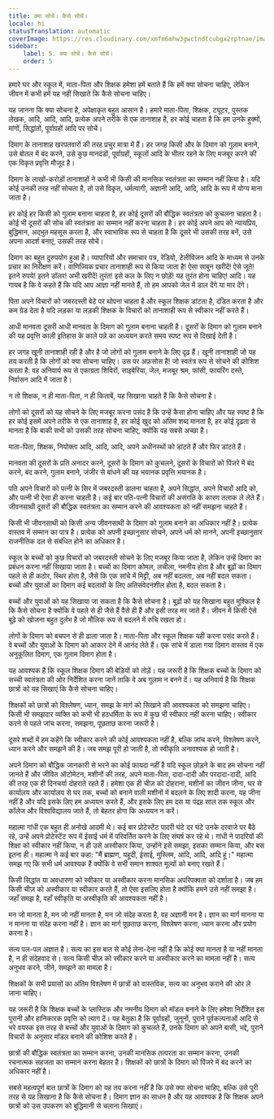 ```yaml
---
title: क्या सोचें। कैसे सोचें।
locale: hi
statusTranslation: automatic
coverImage: https://res.cloudinary.com/xmfm6mhw3gwctndtcubgx2rptnae/image/upload/v1740337243/small_cover_educacion_fundamental_a051170f1c.webp
sidebar:
    label: 5. क्या सोचें। कैसे सोचें।
    order: 5
---
```

हमारे घर और स्कूल में, माता-पिता और शिक्षक हमेशा हमें बताते हैं कि हमें क्या सोचना चाहिए, लेकिन जीवन में कभी हमें यह नहीं सिखाते कि कैसे सोचना चाहिए।

यह जानना कि क्या सोचना है, अपेक्षाकृत बहुत आसान है। हमारे माता-पिता, शिक्षक, ट्यूटर, पुस्तक लेखक, आदि, आदि, आदि, प्रत्येक अपने तरीके से एक तानाशाह है, हर कोई चाहता है कि हम उनके हुक्मों, मांगों, सिद्धांतों, पूर्वाग्रहों आदि पर सोचें।

दिमाग के तानाशाह खरपतवारों की तरह प्रचुर मात्रा में हैं। हर जगह किसी और के दिमाग को गुलाम बनाने, उसे बोतल में बंद करने, उसे कुछ मानदंडों, पूर्वाग्रहों, स्कूलों आदि के भीतर रहने के लिए मजबूर करने की एक विकृत प्रवृत्ति मौजूद है।

दिमाग के लाखों-करोड़ों तानाशाहों ने कभी भी किसी की मानसिक स्वतंत्रता का सम्मान नहीं किया है। यदि कोई उनकी तरह नहीं सोचता है, तो उसे विकृत, धर्मत्यागी, अज्ञानी आदि, आदि, आदि के रूप में योग्य माना जाता है।

हर कोई हर किसी को गुलाम बनाना चाहता है, हर कोई दूसरों की बौद्धिक स्वतंत्रता को कुचलना चाहता है। कोई भी दूसरों की सोच की स्वतंत्रता का सम्मान नहीं करना चाहता है। हर कोई अपने आप को न्यायप्रिय, बुद्धिमान, अद्भुत महसूस करता है, और स्वाभाविक रूप से चाहता है कि दूसरे भी उसकी तरह बनें, उसे अपना आदर्श बनाएं, उसकी तरह सोचें।

दिमाग का बहुत दुरुपयोग हुआ है। व्यापारियों और समाचार पत्र, रेडियो, टेलीविजन आदि के माध्यम से उनके प्रचार का निरीक्षण करें। वाणिज्यिक प्रचार तानाशाही रूप से किया जाता है! ऐसा साबुन खरीदें! ऐसे जूते! इतने रुपये! इतने डॉलर! अभी खरीदें! तुरंत! इसे कल के लिए न छोड़ें! यह तुरंत होना चाहिए! आदि। यह गायब है कि वे कहते हैं कि यदि आप आज्ञा नहीं मानते हैं, तो हम आपको जेल में डाल देंगे या मार देंगे।

पिता अपने विचारों को जबरदस्ती बेटे पर थोपना चाहता है और स्कूल शिक्षक डांटता है, दंडित करता है और कम ग्रेड देता है यदि लड़का या लड़की शिक्षक के विचारों को तानाशाही रूप से स्वीकार नहीं करते हैं।

आधी मानवता दूसरी आधी मानवता के दिमाग को गुलाम बनाना चाहती है। दूसरों के दिमाग को गुलाम बनाने की यह प्रवृत्ति काली इतिहास के काले पन्ने का अध्ययन करते समय स्पष्ट रूप से दिखाई देती है।

हर जगह खूनी तानाशाही रही है और है जो लोगों को गुलाम बनाने के लिए दृढ़ हैं। खूनी तानाशाही जो यह तय करती है कि लोगों को क्या सोचना चाहिए। उस पर अफ़सोस है! जो स्वतंत्र रूप से सोचने की कोशिश करता है: वह अनिवार्य रूप से एकाग्रता शिविरों, साइबेरिया, जेल, मजबूर श्रम, फांसी, फायरिंग दस्ते, निर्वासन आदि में जाता है।

न तो शिक्षक, न ही माता-पिता, न ही किताबें, यह सिखाना चाहते हैं कि कैसे सोचना है।

लोगों को दूसरों को यह सोचने के लिए मजबूर करना पसंद है कि उन्हें कैसा होना चाहिए और यह स्पष्ट है कि हर कोई इसमें अपने तरीके से एक तानाशाह है, हर कोई खुद को अंतिम शब्द मानता है, हर कोई दृढ़ता से मानता है कि बाकी सभी को उसकी तरह सोचना चाहिए, क्योंकि वह सबसे अच्छा है।

माता-पिता, शिक्षक, नियोक्ता आदि, आदि, आदि, अपने अधीनस्थों को डांटते हैं और फिर डांटते हैं।

मानवता की दूसरों के प्रति अनादर करने, दूसरों के दिमाग को कुचलने, दूसरों के विचारों को पिंजरे में बंद करने, बंद करने, गुलाम बनाने, जंजीर से बांधने की यह भयानक प्रवृत्ति भयानक है।

पति अपने विचारों को पत्नी के सिर में जबरदस्ती डालना चाहता है, अपने सिद्धांत, अपने विचारों आदि को, और पत्नी भी ऐसा ही करना चाहती है। कई बार पति-पत्नी विचारों की असंगति के कारण तलाक ले लेते हैं। जीवनसाथी दूसरों की बौद्धिक स्वतंत्रता का सम्मान करने की आवश्यकता को नहीं समझना चाहते हैं।

किसी भी जीवनसाथी को किसी अन्य जीवनसाथी के दिमाग को गुलाम बनाने का अधिकार नहीं है। प्रत्येक वास्तव में सम्मान का पात्र है। प्रत्येक को अपनी इच्छानुसार सोचने, अपने धर्म को मानने, अपनी इच्छानुसार राजनीतिक दल से संबंधित होने का अधिकार है।

स्कूल के बच्चों को कुछ विचारों को जबरदस्ती सोचने के लिए मजबूर किया जाता है, लेकिन उन्हें दिमाग का प्रबंधन करना नहीं सिखाया जाता है। बच्चों का दिमाग कोमल, लचीला, नमनीय होता है और बूढ़ों का दिमाग पहले से ही कठोर, स्थिर होता है, जैसे कि एक सांचे में मिट्टी, अब नहीं बदलता, अब नहीं बदल सकता। बच्चों और युवाओं का दिमाग कई बदलावों के लिए अतिसंवेदनशील होता है, बदल सकता है।

बच्चों और युवाओं को यह सिखाया जा सकता है कि कैसे सोचना है। बूढ़ों को यह सिखाना बहुत मुश्किल है कि कैसे सोचना है क्योंकि वे पहले से ही जैसे हैं वैसे ही हैं और इसी तरह मर जाते हैं। जीवन में किसी ऐसे बूढ़े को खोजना बहुत दुर्लभ है जो मौलिक रूप से बदलने में रुचि रखता हो।

लोगों के दिमाग को बचपन से ही ढाला जाता है। माता-पिता और स्कूल शिक्षक यही करना पसंद करते हैं। वे बच्चों और युवाओं के दिमाग को आकार देने में आनंद लेते हैं। एक सांचे में डाला गया दिमाग वास्तव में एक अनुकूलित दिमाग, एक गुलाम दिमाग होता है।

यह आवश्यक है कि स्कूल शिक्षक दिमाग की बेड़ियों को तोड़ें। यह जरूरी है कि शिक्षक बच्चों के दिमाग को सच्ची स्वतंत्रता की ओर निर्देशित करना जानें ताकि वे अब गुलाम न बनने दें। यह अनिवार्य है कि शिक्षक छात्रों को यह सिखाएं कि कैसे सोचना चाहिए।

शिक्षकों को छात्रों को विश्लेषण, ध्यान, समझ के मार्ग को सिखाने की आवश्यकता को समझना चाहिए। किसी भी समझदार व्यक्ति को कभी भी हठधर्मिता के रूप में कुछ भी स्वीकार नहीं करना चाहिए। स्वीकार करने से पहले जांच करना, समझना, पूछताछ करना जरूरी है।

दूसरे शब्दों में हम कहेंगे कि स्वीकार करने की कोई आवश्यकता नहीं है, बल्कि जांच करने, विश्लेषण करने, ध्यान करने और समझने की है। जब समझ पूरी हो जाती है, तो स्वीकृति अनावश्यक हो जाती है।

अपने दिमाग को बौद्धिक जानकारी से भरने का कोई फायदा नहीं है यदि स्कूल छोड़ने के बाद हम सोचना नहीं जानते हैं और जीवित ऑटोमेटन, मशीनों की तरह, अपने माता-पिता, दादा-दादी और परदादा-दादी, आदि की तरह एक ही दिनचर्या दोहराते रहते हैं। हमेशा एक ही चीज़ को दोहराना, मशीनों का जीवन जीना, घर से कार्यालय और कार्यालय से घर तक, बच्चों को बनाने वाली मशीनों में बदलने के लिए शादी करना, यह जीना नहीं है और यदि इसके लिए हम अध्ययन करते हैं, और इसके लिए हम दस या पंद्रह साल तक स्कूल और कॉलेज और विश्वविद्यालय जाते हैं, तो बेहतर होगा कि अध्ययन न करें।

महात्मा गांधी एक बहुत ही अनोखे आदमी थे। कई बार प्रोटेस्टेंट पादरी घंटे दर घंटे उनके दरवाजे पर बैठे रहे, उन्हें अपने प्रोटेस्टेंट रूप में ईसाई धर्म में परिवर्तित करने के लिए संघर्ष कर रहे थे। गांधी ने पादरियों की शिक्षा को स्वीकार नहीं किया, न ही उसे अस्वीकार किया, उन्होंने इसे समझा, इसका सम्मान किया, और बस इतना ही। महात्मा ने कई बार कहा: "मैं ब्राह्मण, यहूदी, ईसाई, मुस्लिम, आदि, आदि, आदि हूं।" महात्मा समझ गए कि सभी धर्म आवश्यक हैं क्योंकि वे सभी समान शाश्वत मूल्यों को बनाए रखते हैं।

किसी सिद्धांत या अवधारणा को स्वीकार या अस्वीकार करना मानसिक अपरिपक्वता को दर्शाता है। जब हम किसी चीज़ को अस्वीकार या स्वीकार करते हैं, तो ऐसा इसलिए होता है क्योंकि हमने उसे नहीं समझा है। जहाँ समझ है, वहाँ स्वीकृति या अस्वीकृति की आवश्यकता नहीं है।

मन जो मानता है, मन जो नहीं मानता है, मन जो संदेह करता है, वह अज्ञानी मन है। ज्ञान का मार्ग मानना या न मानना या संदेह करना नहीं है। ज्ञान का मार्ग पूछताछ करना, विश्लेषण करना, ध्यान करना और प्रयोग करना है।

सत्य पल-पल अज्ञात है। सत्य का इस बात से कोई लेना-देना नहीं है कि कोई क्या मानता है या नहीं मानता है, न ही संदेहवाद से। सत्य किसी चीज़ को स्वीकार करने या अस्वीकार करने का मामला नहीं है। सत्य अनुभव करने, जीने, समझने का मामला है।

शिक्षकों के सभी प्रयासों का अंतिम विश्लेषण में छात्रों को वास्तविक, सत्य का अनुभव कराने की ओर ले जाना चाहिए।

यह जरूरी है कि शिक्षक बच्चों के प्लास्टिक और नमनीय दिमाग को मॉडल बनाने के लिए हमेशा निर्देशित इस पुरानी और हानिकारक प्रवृत्ति को त्याग दें। यह बेतुका है कि पूर्वाग्रहों, जुनूनों, पुराने पूर्वकल्पनाओं आदि से भरे वयस्क इस तरह से बच्चों और युवाओं के दिमाग को कुचलते हैं, उनके दिमाग को अपने बासी, भद्दे, पुराने विचारों के अनुसार मॉडल बनाने की कोशिश करते हैं।

छात्रों की बौद्धिक स्वतंत्रता का सम्मान करना, उनकी मानसिक तत्परता का सम्मान करना, उनकी रचनात्मक सहजता का सम्मान करना बेहतर है। शिक्षकों को छात्रों के दिमाग को पिंजरे में बंद करने का अधिकार नहीं है।

सबसे महत्वपूर्ण बात छात्रों के दिमाग को यह तय करना नहीं है कि उसे क्या सोचना चाहिए, बल्कि उसे पूरी तरह से यह सिखाना है कि कैसे सोचना है। दिमाग ज्ञान का साधन है और यह आवश्यक है कि शिक्षक अपने छात्रों को उस उपकरण को बुद्धिमानी से चलाना सिखाएं।

